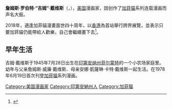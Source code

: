 
{{Infobox Comics creator
| name          =詹姆斯·戴维斯
| image        = Jim Davis cropped.jpg
| imagesize     = 200px
| caption = 
| birthname = 
| 出生日期    = {{birth date and age|df=yes|1945|7|28}}
| 出生地点      = {{USA}}[[印第安纳州|印第安纳州]]
| 逝世日期 = 
| 逝世地点  =
| 国籍   = {{USA}}
| 活跃年代 = 
| 父母      = James William Davis<br>Anna Catherine Carter
| 代表作  = [[加菲猫|加菲猫]]
}}
'''詹姆斯·罗伯特·“吉姆”·戴维斯'''（{{lang|en|James Robert "Jim" Davis}}，{{bd|1945年|7月28日|catIdx=Davis}}），[[美国|美国]]漫画家，因创作了[[加菲猫|加菲猫]]系列连载漫画而声名大振。

2018年，適逢加菲貓漫畫面世四十周年，以[[香港|香港]]為首站舉行跨界展覽，並表示只要加菲貓仍能帶給人歡樂，自己會繼續畫下去<ref>{{Cite web |url=https://bkb.mpweekly.com/cu0002/20180721-76074 |title=【Garfield 40大壽】 星期一瞓到星期三 作者Jim Davis：加菲貓是每個人的另一個自我 |access-date=2018-07-28 |archive-url=https://web.archive.org/web/20180728101438/https://bkb.mpweekly.com/cu0002/20180721-76074 |archive-date=2018-07-28 |dead-url=yes }}</ref>。

==早年生活==
吉姆·戴维斯于1945年7月28日出生在[[印第安纳州|印第安纳州]][[菲尔蒙特|菲尔蒙特]]的一个小农场家庭里。幼年与父亲詹姆斯·威廉·戴维斯、母亲安娜·凱薩琳·卡特·戴维斯一起生活。在1978年6月19日首次刊登[[加菲猫|加菲猫]]系列漫画。


{{Authority control}}
{{US-bio-stub}}
{{加菲貓}}
{{美国漫画小作品}}
{{DEFAULTSORT:Davis, Jim}}
[[Category:美国漫画家|Category:美国漫画家]]
[[Category:印第安納州人|Category:印第安納州人]]
[[Category:加菲猫|Category:加菲猫]]